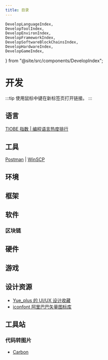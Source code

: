 ```yaml
---
title: 目录
---
```


    DevelopLanguageIndex,
    DevelopToolIndex,
    DevelopEnvironIndex,
    DevelopFrameworkIndex,
    DevelopSoftwareBlockChainsIndex,
    DevelopHardwareIndex,
    DevelopGameIndex,
} from "@site/src/components/DevelopIndex";

# 开发

:::tip
使用鼠标中键在新标签页打开链接。
:::

## 语言

<DevelopLanguageIndex />

[TIOBE 指数 | 编程语言热度排行](https://www.tiobe.com/tiobe-index/)

## 工具

<DevelopToolIndex />

[Postman](https://www.postman.com/)
| [WinSCP](https://winscp.net/eng/docs/lang:chs)

## 环境

<DevelopEnvironIndex />

## 框架

<DevelopFrameworkIndex />

## 软件

### 区块链

<DevelopSoftwareBlockChainsIndex />

## 硬件

<DevelopHardwareIndex />

## 游戏

<DevelopGameIndex />

## 设计资源

- [Yue_plus 的 UI/UX 设计收藏](https://yue-plus.github.io/UIUXDesignCollection/)
- [iconfont 阿里巴巴矢量图标库](https://www.iconfont.cn/)

## 工具站

### 代码转图片

- [Carbon](https://carbon.now.sh/)
